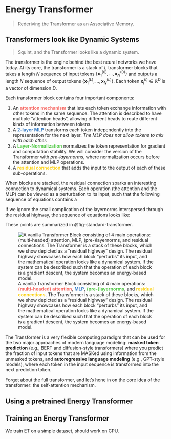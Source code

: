 # Energy Transformer
> Rederiving the Transformer as an Associative Memory.

<style>
    .red { color:rgb(247, 109, 104); }
    .blue { color:rgb(64, 130, 200); }
    .green { color:rgb(89, 203, 78); }
    .yellow { color:rgb(252, 211, 28); }
</style>

## Transformers look like Dynamic Systems
> Squint, and the Transformer looks like a dynamic system. 

The transformer is the engine behind the best neural networks we have today. At its core, the transformer is a stack of $L$ transformer blocks that takes a length $N$ sequence of input tokens $\{\mathbf{x}^{(0)}_1, \ldots, \mathbf{x}^{(0)}_N\}$ and outputs a length $N$ sequence of output tokens $\{\mathbf{x}^{(L)}_1, \ldots, \mathbf{x}^{(L)}_N\}$. Each token $\mathbf{x}^{(l)}_i \in \mathbb{R}^D$ is a vector of dimension $D$. 

Each transformer block contains four important components: 

1. An [**attention mechanism**]{.red} that lets each token exchange information with other tokens in the same sequence. The attention is described to have multiple "attention heads", allowing different heads to route different kinds of information between tokens.
2. A [**2-layer MLP**]{.blue} transforms each token independently into the representation for the next layer. *The MLP does not allow tokens to mix with each other.*
3. A [**Layer-Normalization**]{.green} normalizes the token representation for gradient and computation stability. We will consider the version of the Transformer with *pre-layernorms*, where normalization occurs before the attention and MLP operations.
4. A [**residual connection**]{.yellow} that adds the input to the output of each of these sub-operations. 

When blocks are stacked, the residual connection sparks an interesting connection to dynamical systems. Each operation (the attention and the MLP) can be viewed as a perturbation to its input, such that the following sequence of equations contains a

If we ignore the small complication of the layernorms interspersed through the residual highway, the sequence of equations looks like:

These points are summarized in @fig-standard-transformer.

![A vanilla Transformer Block consisting of 4 main operations: [**(multi-headed) attention**]{.red}, [**MLP**]{.blue}, [**(pre-)layernorms**]{.green}, and [**residual connections**]{.yellow}. The Transformer is a stack of these blocks, which we show depicted as a "residual highway" design. The residual highway showcases how each block "perturbs" its input, and the mathematical operation looks like a dynamical system. If the system can be described such that the operation of each block is a gradient descent, the system becomes an energy-based model.](./figs/standard-transformer.png){#fig-standard-transformer}

The Transformer is a very flexible computing paradigm that can be used for the two major approaches of modern language modeling: **masked token prediction** (e.g., BERT and diffusion-style transformers) where you predict the fraction of input tokens that are MASKed using information from the unmasked tokens, and **autoregressive language modeling** (e.g., GPT-style models), where each token in the input sequence is transformed into the next prediction token.

Forget about the full transformer, and let's hone in on the core idea of the transformer: the self-attention mechanism.

## Using a pretrained Energy Transformer

## Training an Energy Transformer

We train ET on a simple dataset, should work on CPU.